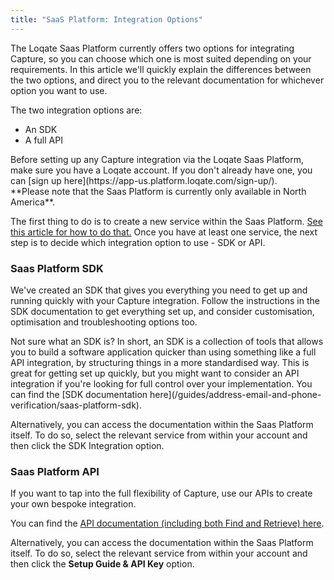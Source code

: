 ```yaml
---
title: "SaaS Platform: Integration Options"
---
```



The Loqate Saas Platform currently offers two options for integrating Capture,
so you can choose which one is most suited depending on your requirements. In
this article we'll quickly explain the differences between the two options, and
direct you to the relevant documentation for whichever option you want to use.

The two integration options are:

- An SDK
- A full API

<Warning>
  Before setting up any Capture integration via the Loqate Saas Platform, make
  sure you have a Loqate account. If you don't already have one, you can [sign
  up here](https://app-us.platform.loqate.com/sign-up/).
  <br />
  **Please note that the Saas Platform is currently only available in North
  America**.
</Warning>

The first thing to do is to create a new service within the Saas Platform.
[See this article for how to do that.](/guides/address-email-and-phone-verification/saas-platform-integration-options)
Once you have at least one service, the next step is to decide which integration
option to use - SDK or API.

### Saas Platform SDK

We've created an SDK that gives you everything you need to get up and running
quickly with your Capture integration. Follow the instructions in the SDK
documentation to get everything set up, and consider customisation, optimisation
and troubleshooting options too.

<CustomNote image="/images/1020137f-support-customer.svg" imageSize="180px">
  Not sure what an SDK is? In short, an SDK is a collection of tools that allows
  you to build a software application quicker than using something like a full
  API integration, by structuring things in a more standardised way. This is
  great for getting set up quickly, but you might want to consider an API
  integration if you're looking for full control over your implementation.
</CustomNote>
You can find the [SDK documentation
here](/guides/address-email-and-phone-verification/saas-platform-sdk).

Alternatively, you can access the documentation within the Saas Platform itself.
To do so, select the relevant service from within your account and then click
the SDK Integration option.

### Saas Platform API

If you want to tap into the full flexibility of Capture, use our APIs to create
your own bespoke integration.

You can find the
[API documentation (including both Find and Retrieve) here](/apis/address-capture/saas-platform-capture-find-and-retrieve).

Alternatively, you can access the documentation within the Saas Platform itself.
To do so, select the relevant service from within your account and then click
the **Setup Guide & API Key** option.
